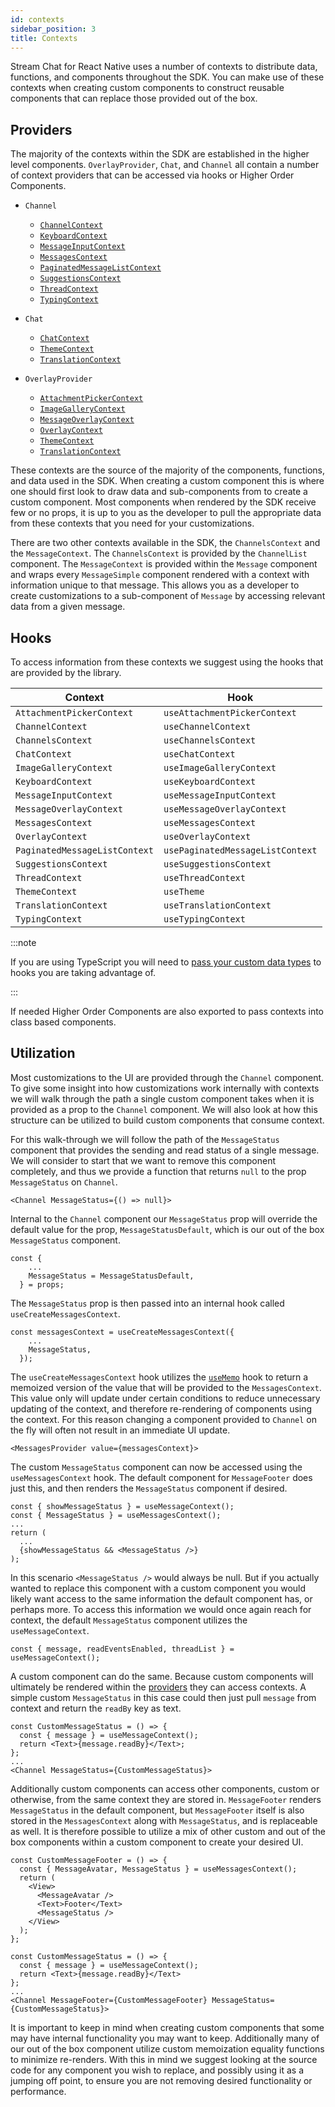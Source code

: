 ```yaml
---
id: contexts
sidebar_position: 3
title: Contexts
---
```


Stream Chat for React Native uses a number of contexts to distribute data, functions, and components throughout the SDK.
You can make use of these contexts when creating custom components to construct reusable components that can replace those provided out of the box.

## Providers

The majority of the contexts within the SDK are established in the higher level components.
`OverlayProvider`, `Chat`, and `Channel` all contain a number of context providers that can be accessed via hooks or Higher Order Components.

- `Channel`
  - [`ChannelContext`](../contexts/channel_context.mdx)
  - [`KeyboardContext`](../contexts/keyboard_context.mdx)
  - [`MessageInputContext`](../contexts/message_input_context.mdx)
  - [`MessagesContext`](../contexts/messages_context.mdx)
  - [`PaginatedMessageListContext`](../contexts/paginated_message_list_context.mdx)
  - [`SuggestionsContext`](../contexts/suggestions_context.mdx)
  - [`ThreadContext`](../contexts/thread_context.mdx)
  - [`TypingContext`](../contexts/typing_context.mdx)

- `Chat`
  - [`ChatContext`](../contexts/chat_context.mdx)
  - [`ThemeContext`](../contexts/theme_context.mdx)
  - [`TranslationContext`](../contexts/translation_context.mdx)

- `OverlayProvider`
  - [`AttachmentPickerContext`](../contexts/attachment_picker_context.mdx)
  - [`ImageGalleryContext`](../contexts/image_gallery_context.mdx)
  - [`MessageOverlayContext`](../contexts/message_overlay_context.mdx)
  - [`OverlayContext`](../contexts/overlay_context.mdx)
  - [`ThemeContext`](../contexts/theme_context.mdx)
  - [`TranslationContext`](../contexts/translation_context.mdx)

These contexts are the source of the majority of the components, functions, and data used in the SDK.
When creating a custom component this is where one should first look to draw data and sub-components from to create a custom component.
Most components when rendered by the SDK receive few or no props, it is up to you as the developer to pull the appropriate data from these contexts that you need for your customizations.

There are two other contexts available in the SDK, the `ChannelsContext` and the `MessageContext`.
The `ChannelsContext` is provided by the `ChannelList` component.
The `MessageContext` is provided within the `Message` component and wraps every `MessageSimple` component rendered with a context with information unique to that message.
This allows you as a developer to create customizations to a sub-component of `Message` by accessing relevant data from a given message.

## Hooks

To access information from these contexts we suggest using the hooks that are provided by the library.

| Context | Hook |
| - | - |
| `AttachmentPickerContext` | `useAttachmentPickerContext` |
| `ChannelContext` | `useChannelContext` |
| `ChannelsContext` | `useChannelsContext` |
| `ChatContext` | `useChatContext` |
| `ImageGalleryContext` | `useImageGalleryContext` |
| `KeyboardContext` | `useKeyboardContext` |
| `MessageInputContext` | `useMessageInputContext` |
| `MessageOverlayContext` | `useMessageOverlayContext` |
| `MessagesContext` | `useMessagesContext` |
| `OverlayContext` | `useOverlayContext` |
| `PaginatedMessageListContext` | `usePaginatedMessageListContext` |
| `SuggestionsContext` | `useSuggestionsContext` |
| `ThreadContext` | `useThreadContext` |
| `ThemeContext` | `useTheme` |
| `TranslationContext` | `useTranslationContext` |
| `TypingContext` | `useTypingContext` |

:::note

If you are using TypeScript you will need to [pass your custom data types](./typescript.mdx#hooks) to hooks you are taking advantage of.

:::

If needed Higher Order Components are also exported to pass contexts into class based components.

## Utilization

Most customizations to the UI are provided through the `Channel` component.
To give some insight into how customizations work internally with contexts we will walk through the path a single custom component takes when it is provided as a prop to the `Channel` component.
We will also look at how this structure can be utilized to build custom components that consume context.

For this walk-through we will follow the path of the `MessageStatus` component that provides the sending and read status of a single message.
We will consider to start that we want to remove this component completely, and thus we provide a function that returns `null` to the prop `MessageStatus` on `Channel`.

```tsx
<Channel MessageStatus={() => null}>
```

Internal to the `Channel` component our `MessageStatus` prop will override the default value for the prop, `MessageStatusDefault`, which is our out of the box `MessageStatus` component.

```tsx
const {
    ...
    MessageStatus = MessageStatusDefault,
  } = props;
```

The `MessageStatus` prop is then passed into an internal hook called `useCreateMessagesContext`.

```tsx
const messagesContext = useCreateMessagesContext({
    ...
    MessageStatus,
  });
```

The `useCreateMessagesContext` hook utilizes the [`useMemo`](https://reactjs.org/docs/hooks-reference.html#usememo) hook to return a memoized version of the value that will be provided to the `MessagesContext`.
This value only will update under certain conditions to reduce unnecessary updating of the context, and therefore re-rendering of components using the context.
For this reason changing a component provided to `Channel` on the fly will often not result in an immediate UI update.

```tsx
<MessagesProvider value={messagesContext}>
```

The custom `MessageStatus` component can now be accessed using the `useMessagesContext` hook.
The default component for `MessageFooter` does just this, and then renders the `MessageStatus` component if desired.

```tsx
const { showMessageStatus } = useMessageContext();
const { MessageStatus } = useMessagesContext();
...
return (
  ...
  {showMessageStatus && <MessageStatus />}
);
```

In this scenario `<MessageStatus />` would always be null.
But if you actually wanted to replace this component with a custom component you would likely want access to the same information the default component has, or perhaps more.
To access this information we would once again reach for context, the default `MessageStatus` component utilizes the `useMessageContext`.

```tsx
const { message, readEventsEnabled, threadList } = useMessageContext();
```

A custom component can do the same.
Because custom components will ultimately be rendered within the [providers](#providers) they can access contexts.
A simple custom `MessageStatus` in this case could then just pull `message` from context and return the `readBy` key as text.


```tsx
const CustomMessageStatus = () => {
  const { message } = useMessageContext();
  return <Text>{message.readBy}</Text>;
};
...
<Channel MessageStatus={CustomMessageStatus}>
```

Additionally custom components can access other components, custom or otherwise, from the same context they are stored in.
`MessageFooter` renders `MessageStatus` in the default component, but `MessageFooter` itself is also stored in the `MessagesContext` along with `MessageStatus`, and is replaceable as well.
It is therefore possible to utilize a mix of other custom and out of the box components within a custom component to create your desired UI. 

```tsx
const CustomMessageFooter = () => {
  const { MessageAvatar, MessageStatus } = useMessagesContext();
  return (
    <View>
      <MessageAvatar />
      <Text>Footer</Text>
      <MessageStatus />
    </View>
  );
};

const CustomMessageStatus = () => {
  const { message } = useMessageContext();
  return <Text>{message.readBy}</Text>
};
...
<Channel MessageFooter={CustomMessageFooter} MessageStatus={CustomMessageStatus}>
```

It is important to keep in mind when creating custom components that some may have internal functionality you may want to keep.
Additionally many of our out of the box component utilize custom memoization equality functions to minimize re-renders.
With this in mind we suggest looking at the source code for any component you wish to replace, and possibly using it as a jumping off point, to ensure you are not removing desired functionality or performance.